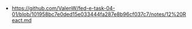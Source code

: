 - https://github.com/ValenW/fed-e-task-04-01/blob/101958bc7e0ded15e033444fa287e8b96cf037c7/notes/12%20React.md
